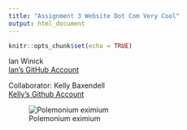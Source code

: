 ```yaml
---
title: "Assignment 3 Website Dot Com Very Cool"
output: html_document
---
```


```r
knitr::opts_chunk$set(echo = TRUE)
```

Ian Winick  
[Ian's GitHub Account](https://github.com/ianwinick)

Collaborator: Kelly Baxendell  
[Kelly's Github Account](https://github.com/kelly-baxendell)

![Polemonium eximium](C:/Users/Ian/github/assignment-3-iaw27/skypilot.jpg)